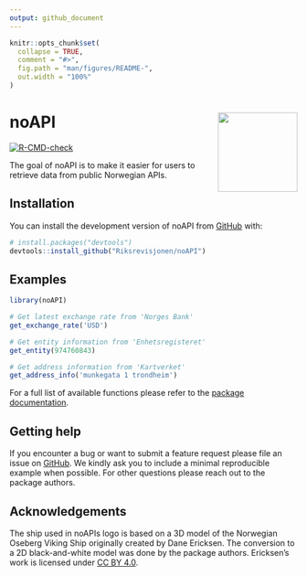 ```yaml
---
output: github_document
---
```


<!-- README.md is generated from README.Rmd. Please edit that file -->

```r
knitr::opts_chunk$set(
  collapse = TRUE,
  comment = "#>",
  fig.path = "man/figures/README-",
  out.width = "100%"
)
```

# noAPI <a href="https://riksrevisjonen.github.io/noAPI/"><img src="man/figures/logo.png" align="right" height="139" /></a>

<!-- badges: start -->
[![R-CMD-check](https://github.com/Riksrevisjonen/noAPI/actions/workflows/R-CMD-check.yaml/badge.svg)](https://github.com/Riksrevisjonen/noAPI/actions/workflows/R-CMD-check.yaml)
<!-- badges: end -->

The goal of noAPI is to make it easier for users to retrieve data from public Norwegian APIs. 

## Installation

You can install the development version of noAPI from [GitHub](https://github.com/) with:

```r
# install.packages("devtools")
devtools::install_github("Riksrevisjonen/noAPI")
```

## Examples 

```r
library(noAPI)

# Get latest exchange rate from 'Norges Bank'
get_exchange_rate('USD') 

# Get entity information from 'Enhetsregisteret'
get_entity(974760843)

# Get address information from 'Kartverket'
get_address_info('munkegata 1 trondheim')

```

For a full list of available functions please refer to the [package documentation](https://riksrevisjonen.github.io/noAPI/reference/index.html).

## Getting help

If you encounter a bug or want to submit a feature request please file an issue on [GitHub](https://github.com/Riksrevisjonen/noAPI/issues). We kindly ask you to include a minimal reproducible example when possible. For other questions please reach out to the package authors.

## Acknowledgements

The ship used in noAPIs logo is based on a 3D model of the Norwegian Oseberg Viking Ship originally created by Dane Ericksen. The conversion to a 2D black-and-white model was done by the package authors. Ericksen's work is licensed under [CC BY 4.0](https://creativecommons.org/licenses/by/4.0/).
